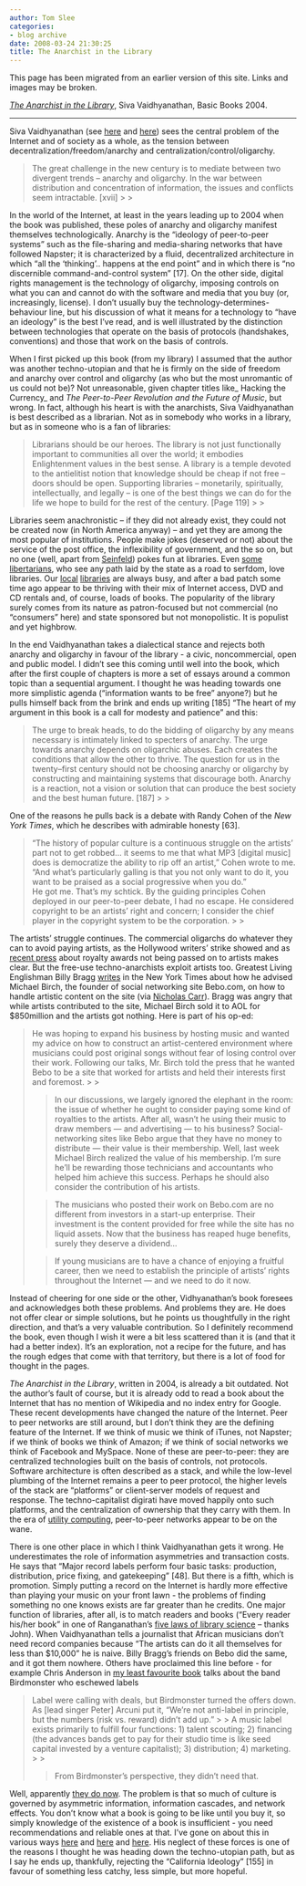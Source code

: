 ```yaml
---
author: Tom Slee
categories:
- blog archive
date: 2008-03-24 21:30:25
title: The Anarchist in the Library
---
```


::: {.callout-note}

This page has been migrated from an earlier version of this site. 
Links and images may be broken.

:::



				

[_The Anarchist in the Library_](http://www.perseusbooksgroup.com/basic/book_detail.jsp?isbn=0465089852), Siva Vaidhyanathan, Basic Books 2004.

* * *

Siva Vaidhyanathan (see [here](http://www.googlizationofeverything.com/) and [here](http://www.sivacracy.net/)) sees the central problem of the Internet and of society as a whole, as the tension between decentralization/freedom/anarchy and centralization/control/oligarchy.

<blockquote>The great challenge in the new century is to mediate between two divergent trends -- anarchy and oligarchy. In the war between distribution and concentration of information, the issues and conflicts seem intractable. [xvii]
> 
> </blockquote>

In the world of the Internet, at least in the years leading up to 2004 when the book was published, these poles of anarchy and oligarchy manifest themselves technologically. Anarchy is the "ideology of peer-to-peer systems" such as the file-sharing and media-sharing networks that have followed Napster; it is characterized by a fluid, decentralized architecture in which "all the 'thinking'.. happens at the end point" and in which there is "no discernible command-and-control system" [17]. On the other side, digital rights management is the technology of oligarchy, imposing controls on what you can and cannot do with the software and media that you buy (or, increasingly, license). I don't usually buy the technology-determines-behaviour line, but his discussion of what it means for a technology to "have an ideology" is the best I've read, and is well illustrated by the distinction between technologies that operate on the basis of protocols (handshakes, conventions) and those that work on the basis of controls. 




When I first picked up this book (from my library) I assumed that the author was another techno-utopian and that he is firmly on the side of freedom and anarchy over control and oligarchy (as who but the most unromantic of us could not be)? Not unreasonable, given chapter titles like_ Hacking the Currency_ and _The Peer-to-Peer Revolution and the Future of Music_, but wrong. In fact, although his heart is with the anarchists, Siva Vaidhyanathan is best described as a librarian. Not as in somebody who works in a library, but as in someone who is a fan of libraries:

<blockquote>Librarians should be our heroes. The library is not just functionally important to communities all over the world; it embodies Enlightenment values in the best sense. A library is a temple devoted to the antielitist notion that knowledge should be cheap if not free -- doors should be open. Supporting libraries -- monetarily, spiritually, intellectually, and legally -- is one of the best things we can do for the life we hope to build for the rest of the century. [Page 119]
> 
> </blockquote>

Libraries seem anachronistic -- if they did not already exist, they could not be created now (in North America anyway) -- and yet they are among the most popular of institutions. People make jokes (deserved or not) about the service of the post office, the inflexibility of government, and the so on, but no one (well, apart from [Seinfeld](http://www.imdb.com/title/tt0697721/)) pokes fun at libraries. Even [some libertarians](http://www.marginalrevolution.com/marginalrevolution/2007/09/library-appreci.html), who see any path laid by the state as a road to serfdom, love libraries. Our [local](http://www.kpl.org/) [libraries](http://www.wpl.ca/) are always busy, and after a bad patch some time ago appear to be thriving with their mix of Internet access, DVD and CD rentals and, of course, loads of books. The popularity of the library surely comes from its nature as patron-focused but not commercial (no "consumers" here) and state sponsored but not monopolistic. It is populist and yet highbrow. 




In the end Vaidhyanathan takes a dialectical stance and rejects both anarchy and oligarchy in favour of the library - a civic, noncommercial, open and public model. I didn't see this coming until well into the book, which after the first couple of chapters is more a set of essays around a common topic than a sequential argument. I thought he was heading towards one more simplistic agenda ("information wants to be free" anyone?) but he pulls himself back from the brink and ends up writing [185] "The heart of my argument in this book is a call for modesty and patience" and this:

<blockquote>The urge to break heads, to do the bidding of oligarchy by any means necessary is intimately linked to specters of anarchy. The urge towards anarchy depends on oligarchic abuses. Each creates the conditions that allow the other to thrive. The question for us in the twenty--first century should not be choosing anarchy or oligarchy by constructing and maintaining systems that discourage both. Anarchy is a reaction, not a vision or solution that can produce the best society and the best human future. [187]
> 
> </blockquote>

One of the reasons he pulls back is a debate with Randy Cohen of the _New York Times_, which he describes with admirable honesty [63]. 

<blockquote>"The history of popular culture is a continuous struggle on the artists' part not to get robbed... it seems to me that what MP3 [digital music] does is democratize the ability to rip off an artist," Cohen wrote to me. "And what's particularly galling is that you not only want to do it, you want to be praised as a social progressive when you do."  
He got me. That's my schtick. By the guiding principles Cohen deployed in our peer-to-peer debate, I had no escape. He considered copyright to be an artists' right and concern; I consider the chief player in the copyright system to be the corporation.
> 
> </blockquote>

The artists' struggle continues. The commercial oligarchs do whatever they can to avoid paying artists, as the Hollywood writers' strike showed and as [recent press](http://www.nypost.com/seven/02272008/business/infringement__99428.htm) about royalty awards not being passed on to artists makes clear. But the free-use techno-anarchists exploit artists too. Greatest Living Englishman Billy Bragg [writes](http://www.nytimes.com/2008/03/22/opinion/22bragg.html) in the New York Times about how he advised Michael Birch, the founder of social networking site Bebo.com, on how to handle artistic content on the site (via [Nicholas Carr](http://www.roughtype.com/archives/2008/03/meanwhile_back.php)). Bragg was angry that while artists contributed to the site, Michael Birch sold it to AOL for $850million and the artists got nothing. Here is part of his op-ed:

<blockquote>He was hoping to expand his business by hosting music and wanted my advice on how to construct an artist-centered environment where musicians could post original songs without fear of losing control over their work. Following our talks, Mr. Birch told the press that he wanted Bebo to be a site that worked for artists and held their interests first and foremost.
> 
> 

> 
> In our discussions, we largely ignored the elephant in the room: the issue of whether he ought to consider paying some kind of royalties to the artists. After all, wasn’t he using their music to draw members — and advertising — to his business? Social-networking sites like Bebo argue that they have no money to distribute — their value is their membership. Well, last week Michael Birch realized the value of his membership. I’m sure he’ll be rewarding those technicians and accountants who helped him achieve this success. Perhaps he should also consider the contribution of his artists. 
> 
> 

> 
> The musicians who posted their work on Bebo.com are no different from investors in a start-up enterprise. Their investment is the content provided for free while the site has no liquid assets. Now that the business has reaped huge benefits, surely they deserve a dividend...
> 
> 

> 
> If young musicians are to have a chance of enjoying a fruitful career, then we need to establish the principle of artists’ rights throughout the Internet — and we need to do it now. 
> 
> </blockquote>

Instead of cheering for one side or the other, Vidhyanathan's book foresees and acknowledges both these problems. And problems they are. He does not offer clear or simple solutions, but he points us thoughtfully in the right direction, and that's a very valuable contribution. So I definitely recommend the book, even though I wish it were a bit less scattered than it is (and that it had a better index). It's an exploration, not a recipe for the future, and has the rough edges that come with that territory, but there is a lot of food for thought in the pages.




_The Anarchist in the Library_, written in 2004, is already a bit outdated. Not the author's fault of course, but it is already odd to read a book about the Internet that has no mention of Wikipedia and no index entry for Google. These recent developments have changed the nature of the Internet. Peer to peer networks are still around, but I don't think they are the defining feature of the Internet. If we think of music we think of iTunes, not Napster; if we think of books we think of Amazon; if we think of social networks we think of Facebook and MySpace. None of these are peer-to-peer: they are centralized technologies built on the basis of controls, not protocols. Software architecture is often described as a stack, and while the low-level plumbing of the Internet remains a peer to peer protocol, the higher levels of the stack are "platforms" or client-server models of request and response. The techno-capitalist digirati have moved happily onto such platforms, and the centralization of ownership that they carry with them. In the era of [utility computing](http://www.nicholasgcarr.com/bigswitch/), peer-to-peer networks appear to be on the wane.




There is one other place in which I think Vaidhyanathan gets it wrong. He underestimates the role of information asymmetries and transaction costs. He says that "Major record labels perform four basic tasks: production, distribution, price fixing, and gatekeeping" [48]. But there is a fifth, which is promotion. Simply putting a record on the Internet is hardly more effective than playing your music on your front lawn - the problems of finding something no one knows exists are far greater than he credits. One major function of libraries, after all, is to match readers and books ("Every reader his/her book" in one of Ranganathan's [five laws of library science](http://www.slais.ubc.ca/COURSES/libr517/03-04-wt2/projects/ranganathan/contri.htm) -- thanks John). When Vaidhyanathan tells a journalist that African musicians don't need record companies because "The artists can do it all themselves for less than $10,000" he is naive. Billy Bragg's friends on Bebo did the same, and it got them nowhere. Others have proclaimed this line before - for example Chris Anderson in [my least favourite book](http://whimsley.typepad.com/whimsley/2007/03/the_long_tail_l.html) talks about the band Birdmonster who eschewed labels

<blockquote>Label were calling with deals, but Birdmonster turned the offers down. As [lead singer Peter] Arcuni put it, “We’re not anti-label in principle, but the numbers (risk vs. reward) didn’t add up.”
> 
> A music label exists primarily to fulfill four functions: 1) talent scouting; 2) financing (the advances bands get to pay for their studio time is like seed capital invested by a venture capitalist); 3) distribution; 4) marketing. 
> 
> 

> 
> From Birdmonster’s perspective, they didn’t need that.
> 
> </blockquote>

Well, apparently [they do now](http://www.longtail.com/the_long_tail/2008/03/follow-up-a-lon.html). The problem is that so much of culture is governed by asymmetric information, information cascades, and network effects. You don't know what a book is going to be like until you buy it, so simply knowledge of the existence of a book is insufficient - you need recommendations and reliable ones at that. I've gone on about this in various ways [here](http://whimsley.typepad.com/whimsley/2008/03/long-tail-of-ne.html) and [here](http://whimsley.typepad.com/whimsley/2007/04/predicting_hits.html) and [here](http://whimsley.typepad.com/whimsley/2006/07/movies_nobody_k.html). His neglect of these forces is one of the reasons I thought he was heading down the techno-utopian path, but as I say he ends up, thankfully, rejecting the "California Ideology" [155] in favour of something less catchy, less simple, but more hopeful.


		
